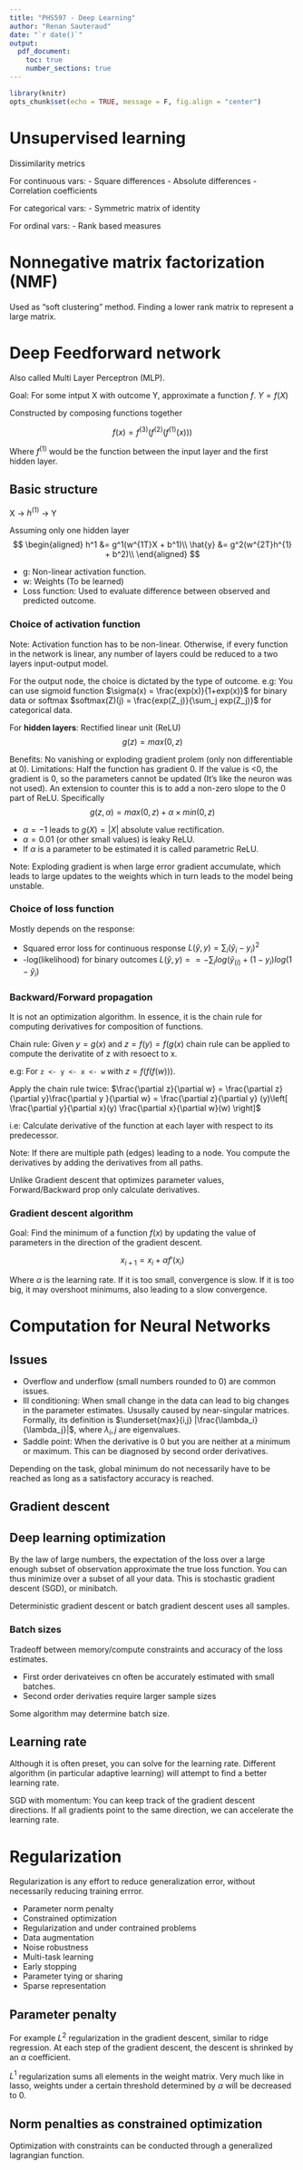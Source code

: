 ```yaml
---
title: "PHS597 - Deep Learning"
author: "Renan Sauteraud"
date: "`r date()`"
output: 
  pdf_document:
    toc: true
    number_sections: true
---
```


```r
library(knitr)
opts_chunk$set(echo = TRUE, message = F, fig.align = "center")
```

# Unsupervised learning

Dissimilarity metrics

For continuous vars:
- Square differences
- Absolute differences
- Correlation coefficients

For categorical vars:
- Symmetric matrix of identity

For ordinal vars:
- Rank based measures

# Nonnegative matrix factorization (NMF)
Used as "soft clustering" method. Finding a lower rank matrix to represent a 
large matrix.

# Deep Feedforward network

Also called Multi Layer Perceptron (MLP).

Goal: For some intput X with outcome Y, approximate a function $f$. 
$Y = f(X)$

Constructed by composing functions together

$$
f(x) = f^{(3)}(f^{(2)}(f^{(1)}(x)))
$$

Where $f^{(1)}$ would be the function between the input layer and the first 
hidden layer.

## Basic structure

X -> $h^{(1)}$ -> Y

Assuming only one hidden layer
$$
\begin{aligned}
h^1 &= g^1(w^{1T}X + b^1)\\
\hat{y} &= g^2(w^{2T}h^{1} + b^2)\\
\end{aligned}
$$

- g: Non-linear activation function.
- w: Weights (To be learned)
- Loss function: Used to evaluate difference between observed and predicted 
outcome.

### Choice of activation function

Note: Activation function has to be non-linear. Otherwise, if every function in
the network is linear, any number of layers could be reduced to a two layers
input-output model.

For the output node, the choice is dictated by the type of outcome. 
e.g: You can use sigmoid function $\sigma(x) = \frac{exp(x)}{1+exp(x)}$ for
binary data or softmax $softmax(Z)(j) = \frac{exp(Z_j)}{\sum_j exp(Z_j)}$
for categorical data.

For **hidden layers**: Rectified linear unit (ReLU)
$$
g(z) = max(0,z)
$$

Benefits: No vanishing or exploding gradient prolem (only non differentiable at 0).
Limitations: Half the function has gradient 0. If the value is <0, the gradient is
0, so the parameters cannot be updated (It's like the neuron was not used).
An extension to counter this is to add a non-zero slope to the 0 part of ReLU.
Specifically 
$$
g(z, \alpha) = max(0, z) + \alpha \times min(0,z)
$$

- $\alpha = -1$ leads to $g(X) = |X|$ absolute value rectification.
- $\alpha = 0.01$ (or other small values) is leaky ReLU.
- If $\alpha$ is a parameter to be estimated it is called parametric ReLU.

Note: Exploding gradient is when large error gradient accumulate, which leads to
large updates to the weights which in turn leads to the model being unstable.

### Choice of loss function
Mostly depends on the response:

- Squared error loss for continuous response $L(\hat{y}, y) = \sum_i (\hat{y}_i - y_i)^2$
- -log(likelihood) for binary outcomes $L(\hat{y}, y) = = -\sum_i log(\hat{y}_(i) + (1-y_i) log(1-\hat{y}_i)$

### Backward/Forward propagation

It is not an optimization algorithm. In essence, it is the chain rule for computing
derivatives for composition of functions.


Chain rule: Given $y = g(x)$ and $z = f(y) = f(g(x)$ chain rule can be applied 
to compute the derivatite of z with resoect to x.


e.g: For `z <- y <- x <- w`  with $z = f(f(f(w)))$.

Apply the chain rule twice: $\frac{\partial z}{\partial w} = 
\frac{\partial z}{\partial y}\frac{\partial y }{\partial w} = 
\frac{\partial z}{\partial y} (y)\left[ \frac{\partial y}{\partial x}(y)  \frac{\partial x}{\partial w}(w) \right]$

i.e: Calculate derivative of the function at each layer with respect to its 
predecessor.

Note: If there are multiple path (edges) leading to a node. You compute the 
derivatives by adding the derivatives from all paths.

Unlike Gradient descent that optimizes parameter values, Forward/Backward prop
only calculate derivatives.

### Gradient descent algorithm

Goal: Find the minimum of a function $f(x)$ by updating the value of parameters in the
direction of the gradient descent.

$$
x_{i+1} = x_i + \alpha f'(x_i)
$$

Where $\alpha$ is the learning rate. If it is too small, convergence is slow. If
it is too big, it may overshoot minimums, also leading to a slow convergence.

# Computation for Neural Networks


## Issues
- Overflow and underflow (small numbers rounded to 0) are common issues.
- Ill conditioning: When small change in the data can lead to big changes in
the parameter estimates. Ususally caused by near-singular matrices. Formally,
its definition is $\underset{max}{i,j} |\frac{\lambda_i}{\lambda_j}|$, where
$\lambda_i,j$ are eigenvalues.
- Saddle point: When the derivative is 0 but you are neither at a minimum
or maximum. This can be diagnosed by second order derivatives.

Depending on the task, global minimum do not necessarily have to be reached
as long as a satisfactory accuracy is reached.

## Gradient descent

## Deep learning optimization
By the law of large numbers, the expectation of the loss over a large enough subset of
observation approximate the true loss function. You can thus 
minimize over a subset of all your data. This is stochastic gradient
descent (SGD), or minibatch.

Deterministic gradient descent or batch gradient descent uses all samples.

### Batch sizes
Tradeoff between memory/compute constraints and accuracy of the loss estimates.

- First order derivateives cn often be accurately estimated with small batches.
- Second order derivaties require larger sample sizes

Some algorithm may determine batch size.

## Learning rate
Although it is often preset, you can solve for the learning rate.
Different algorithm (in particular adaptive learning) will attempt to find
a better learning rate.

SGD with momentum: You can keep track of the gradient descent directions. If
all gradients point to the same direction, we can accelerate the learning rate.

# Regularization
Regularization is any effort to reduce generalization error, without necessarily
reducing training errror.

- Parameter norm penalty
- Constrained optimization
- Regularization and under contrained problems
- Data augmentation
- Noise robustness
- Multi-task learning
- Early stopping
- Parameter tying or sharing
- Sparse representation

## Parameter penalty
For example $L^2$ regularization in the gradient descent, similar to ridge
regression. At each step of the gradient descent, the descent is shrinked by
an $\alpha$ coefficient.

$L^1$ regularization sums all elements in the weight matrix. Very much like
in lasso, weights under a certain threshold determined by $\alpha$ will be 
decreased to 0.

## Norm penalties as constrained optimization
Optimization with constraints can be conducted through a generalized
lagrangian function.